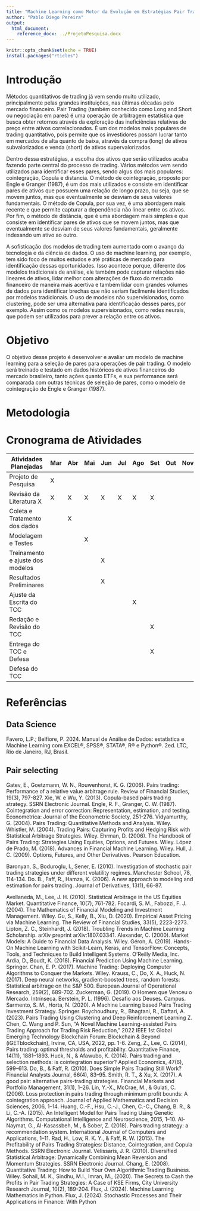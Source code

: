 ---
title: "Machine Learning como Motor da Evolução em Estratégias Pair Trading."
author: "Pablo Diego Pereira"
output:
  html_document:
    reference_docx: ../ProjetoPesquisa.docx
---

```{r setup, include=FALSE}
knitr::opts_chunk$set(echo = TRUE)
install.packages("rticles")
```

# Introdução

Métodos quantitativos de trading já vem sendo muito utilizado, principalmente pelas grandes instituições, nas últimas décadas pelo mercado financeiro. Pair Trading (também conhecido como Long and Short ou negociação em pares) é uma operação de arbitragem estatística que busca obter retornos através da exploração das ineficiências relativas de preço entre ativos correlacionados. É um dos modelos mais populares de trading quantitativo, pois permite que os investidores possam lucrar tanto em mercados de alta quanto de baixa, através da compra (long) de ativos subvalorizados e venda (short) de ativos supervalorizados.

Dentro dessa estratégias, a escolha dos ativos que serão utilizados acaba fazendo parte central do processo de trading. Vários métodos vem sendo utilizados para identificar esses pares, sendo algus dos mais populares: cointegração, Copula e distancia. O método de cointegração, proposto por Engle e Granger (1987), é um dos mais utilizados e consiste em identificar pares de ativos que possuem uma relação de longo prazo, ou seja, que se movem juntos, mas que eventualmente se desviam de seus valores fundamentais. O método de Copula, por sua vez, é uma abordagem mais recente e que permite capturar a dependência não linear entre os ativos. Por fim, o método de distância, que é uma abordagem mais simples e que consiste em identificar pares de ativos que se movem juntos, mas que eventualmente se desviam de seus valores fundamentais, geralmente indexando um ativo ao outro.

A sofisticação dos modelos de trading tem aumentado com o avanço da tecnologia e da ciência de dados. O uso de machine learning, por exemplo, tem sido foco de muitos estudos e até práticas de mercado para identificação dessas oportunidades. Isso acontece porque, diferente dos modelos tradicionais de análise, ele também pode capturar relações não lineares de ativos, lidar melhor com alterações de fluxo do mercado financeiro de maneira mais acertiva e também lidar com grandes volumes de dados para identificar brechas que não seriam facilmente identificados por modelos tradicionais. O uso de modelos não supervisionados, como clustering, pode ser uma alternativa para identificação desses pares, por exemplo. Assim como os modelos supervisionados, como redes neurais, que podem ser utilizados para prever a relação entre os ativos.



# Objetivo

O objetivo desse projeto é desenvolver e avaliar um modelo de machine learning para a seleção de pares para operações de pair trading. O modelo será treinado e testado em dados históricos de ativos financeiros do mercado brasileiro, tanto ações quanto ETFs, e sua performance será comparada com outras técnicas de seleção de pares, como o modelo de cointegração de Engle e Granger (1987).

# Metodologia

# Cronograma de Atividades

Atividades Planejadas | Mar | Abr | Mai | Jun | Jul | Ago | Set | Out | Nov | Dez | Jan
--- | --- | --- | --- | --- | --- | --- | --- | --- | --- | --- | ---
Projeto de Pesquisa | X
Revisão da Literatura X|X|X|X|X|X|X|X
Coleta e Tratamento dos dados ||X
Modelagem e Testes |||X
Treinamento e ajuste dos modelos ||||X
Resultados Preliminares ||||X
Ajuste da Escrita do TCC ||||||X
Redação e Revisão do TCC |||||||X
Entrega do TCC e Defesa |||||||X
Defesa do TCC ||||||||||X

# Referências

## Data Science
Favero, L.P.; Belfiore, P. 2024. Manual de Análise de Dados: estatística e Machine Learning com EXCEL®, SPSS®, STATA®, R® e Python®. 2ed. LTC, Rio de Janeiro, RJ, Brasil.

## Pair selecting
Gatev, E., Goetzmann, W. N., Rouwenhorst, K. G. (2006). Pairs trading: Performance of a relative value arbitrage rule. Review of Financial Studies, 19(3), 797-827.
Xie, W. e Wu, Y. (2013). Copula-based pairs trading strategy. SSRN Electronic Journal.
Engle, R. F., Granger, C. W. (1987). Cointegration and error correction: Representation, estimation, and testing. Econometrica: Journal of the Econometric Society, 251-276.
Vidyamurthy, G. (2004). Pairs Trading: Quantitative Methods and Analysis. Wiley.
Whistler, M. (2004). Trading Pairs: Capturing Profits and Hedging Risk with Statistical Arbitrage Strategies. Wiley.
Ehrman, D. (2006). The Handbook of Pairs Trading: Strategies Using Equities, Options, and Futures. Wiley.
López de Prado, M. (2018). Advances in Financial Machine Learning. Wiley.
Hull, J. C. (2009). Options, Futures, and Other Derivatives. Pearson Education.


Baronyan, S., Boduroglu, I., Sener, E. (2010). Investigation of stochastic pair trading strategies under different volatility regimes. Manchester School, 78, 114-134.
Do. B., Faff, R., Hamza, K. (2006). A new approach to modeling and estimation for pairs trading. Journal of Derivatives, 13(1), 66-87.

Avellaneda, M., Lee, J. H. (2010). Statistical Arbitrage in the US Equities Market. Quantitative Finance, 10(7), 761-782.
Focardi, S. M., Fabozzi, F. J. (2004). The Mathematics of Financial Modeling and Investment Management. Wiley.
Gu, S., Kelly, B., Xiu, D. (2020). Empirical Asset Pricing via Machine Learning. The Review of Financial Studies, 33(5), 2223-2273.
Lipton, Z. C., Steinhardt, J. (2018). Troubling Trends in Machine Learning Scholarship. arXiv preprint arXiv:1807.03341.
Alexander, C. (2000). Market Models: A Guide to Financial Data Analysis. Wiley.
Géron, A. (2019). Hands-On Machine Learning with Scikit-Learn, Keras, and TensorFlow: Concepts, Tools, and Techniques to Build Intelligent Systems. O'Reilly Media, Inc.
Ardia, D., Boudt, K. (2018). Financial Prediction Using Machine Learning. Springer.
Chan, E. P. (2017). Machine Trading: Deploying Computer Algorithms to Conquer the Markets. Wiley.
Krauss, C., Do, X. A., Huck, N. (2017). Deep neural networks, gradient-boosted trees, random forests: Statistical arbitrage on the S&P 500. European Journal of Operational Research, 259(2), 689-702.
Zuckerman, G. (2019). O Homem que Venceu o Mercado. Intrínseca.
Berstein, P. L. (1996). Desafio aos Deuses. Campus.
Sarmento, S. M., Horta, N. (2020). A Machine Learning based Pairs Trading Investment Strategy. Springer.
Roychoudhury, R., Bhagtani, R., Daftari, A. (2023). Pairs Trading Using Clustering and Deep Reinforcement Learning
Z. Chen, C. Wang and P. Sun, "A Novel Machine Learning-assisted Pairs Trading Approach for Trading Risk Reduction," 2022 IEEE 1st Global Emerging Technology Blockchain Forum: Blockchain & Beyond (iGETblockchain), Irvine, CA, USA, 2022, pp. 1-6.
Zeng, Z., Lee, C. (2014), Pairs trading: optimal thresholds and profitability. Quantitative Finance, 14(11), 1881–1893.
Huck, N., & Afawubo, K. (2014). Pairs trading and selection methods: is cointegration superior? Applied Economics, 47(6), 599–613.
Do, B., & Faff, R. (2010). Does Simple Pairs Trading Still Work? Financial Analysts Journal, 66(4), 83–95.
Smith, R. T., & Xu, X. (2017). A good pair: alternative pairs-trading strategies. Financial Markets and Portfolio Management, 31(1), 1–26.
Lin, Y.-X., McCrae, M., & Gulati, C. (2006). Loss protection in pairs trading through minimum profit bounds: A cointegration approach. Journal of Applied Mathematics and Decision Sciences, 2006, 1–14.
Huang, C.-F., Hsu, C.-J., Chen, C.-C., Chang, B. R., & Li, C.-A. (2015). An Intelligent Model for Pairs Trading Using Genetic Algorithms. Computational Intelligence and Neuroscience, 2015, 1–10.
Al-Naymat, G., Al-Kasassbeh, M., & Sober, Z. (2018). Pairs trading strategy: a recommendation system. International Journal of Computers and Applications, 1–11.
Rad, H., Low, R. K. Y., & Faff, R. W. (2015). The Profitability of Pairs Trading Strategies: Distance, Cointegration, and Copula Methods. SSRN Electronic Journal.
Velissaris, J. R. (2010). Diversified Statistical Arbitrage: Dynamically Combining Mean Reversion and Momentum Strategies. SSRN Electronic Journal.
Chang, E. (2008). Quantitative Trading: How to Build Your Own Algorithmic Trading Business. Wiley.
Sohail, M. K., Sindhu, M.I., Imran, M., (2020). The Secrets to Cash the Profits in Pair Trading Strategies: A Case of KSE Firms, City University Research Journal, 10(2), 189-204.
Flux, J. (2024). Machine Learning Mathematics in Python. 
Flux, J. (2024). Stochastic Processes and Their Applications in Finance: With Python